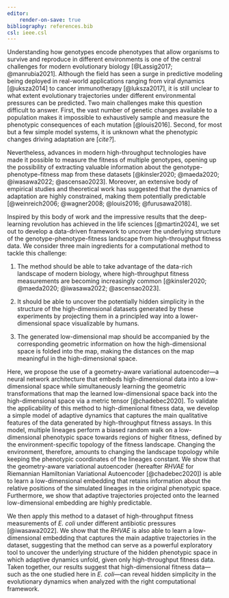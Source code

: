 ```yaml
---
editor:
    render-on-save: true
bibliography: references.bib
csl: ieee.csl
---
```


Understanding how genotypes encode phenotypes that allow organisms to survive
and reproduce in different environments is one of the central challenges for
modern evolutionary biology [@Lassig2017; @manrubia2021]. Although the field has
seen a surge in predictive modeling being deployed in real-world applications
ranging from viral dynamics [@uksza2014] to cancer immunotherapy [@luksza2017],
it is still unclear to what extent evolutionary trajectories under different
environmental pressures can be predicted. Two main challenges make this question
difficult to answer. First, the vast number of genetic changes available to a
population makes it impossible to exhaustively sample and measure the phenotypic
consequences of each mutation [@louis2016]. Second, for most but a few simple
model systems, it is unknown what the phenotypic changes driving adaptation are
[*cite?*].

Nevertheless, advances in modern high-throughput technologies have made it
possible to measure the fitness of multiple genotypes, opening up the
possibility of extracting valuable information about the
genotype-phenotype-fitness map from these datasets [@kinsler2020; @maeda2020;
@iwasawa2022; @ascensao2023]. Moreover, an extensive body of empirical studies
and theoretical work has suggested that the dynamics of adaptation are highly
constrained, making them potentially predictable [@weinreich2006; @wagner2008;
@louis2016; @furusawa2018]. 

<!-- Inspired by this body of work and the deep-learning revolution with the capacity
to extract simple patterns from complex high-dimensional data, we set out two
main goals for this work: 1. to develop a simple theoretical framework to
capture the qualitative features of the data generative process of
high-throughput fitness assays, and 2. to connect this framework with a
data-driven non-linear dimensionality reduction method to extract relevant
features from such complex high-dimensional datasets. -->

Inspired by this body of work and the impressive results that the deep-learning
revolution has achieved in the life sciences [@martin2024], we set out to
develop a data-driven framework to uncover the underlying structure of the
genotype-phenotype-fitness landscape from high-throughput fitness data. We
consider three main ingredients for a computational method to tackle this
challenge:

1.  The method should be able to take advantage of the data-rich landscape of
modern biology, where high-throughput fitness measurements are becoming
increasingly common [@kinsler2020; @maeda2020; @iwasawa2022; @ascensao2023].

2. It should be able to uncover the potentially hidden simplicity in the
structure of the high-dimensional datasets generated by these experiments by
projecting them in a principled way into a lower-dimensional space visualizable
by humans.

3. The generated low-dimensional map should be accompanied by the corresponding
geometric information on how the high-dimensional space is folded into the map,
making the distances on the map meaningful in the high-dimensional space.

Here, we propose the use of a geometry-aware variational autoencoder---a neural
network architecture that embeds high-dimensional data into a low-dimensional
space while simultaneously learning the geometric transformations that map the
learned low-dimensional space back into the high-dimensional space via a metric
tensor [@chadebec2020]. To validate the applicability of this method to
high-dimenional fitness data, we develop a simple model of adaptive dynamics
that captures the main qualitative features of the data generated by
high-throughput fitness assays. In this model, multiple lineages perform a
biased random walk on a low-dimensional phenotypic space towards regions of
higher fitness, defined by the environment-specific topology of the fitness
landscape. Changing the environment, therefore, amounts to changing the
landscape topology while keeping the phenotypic coordinates of the lineages
constant. We show that the geometry-aware variational autoencoder (hereafter
*RHVAE* for Riemannian Hamiltonian Variational Autoencoder [@chadebec2020]) is
able to learn a low-dimensional embedding that retains information about the
relative positions of the simulated lineages in the original phenotypic space.
Furthermore, we show that adaptive trajectories projected onto the learned
low-dimensional embedding are highly predictable. 

We then apply this method to a dataset of high-throughput fitness measurements
of *E. coli* under different antibiotic pressures [@iwasawa2022]. We show that
the *RHVAE* is also able to learn a low-dimensional embedding that captures the
main adaptive trajectories in the dataset, suggesting that the method can serve
as a powerful exploratory tool to uncover the underlying structure of the hidden
phenotypic space in which adaptive dynamics unfold, given only high-throughput
fitness data. Taken together, our results suggest that high-dimensional fitness
data---such as the one studied here in *E. coli*---can reveal hidden simplicity
in the evolutionary dynamics when analyzed with the right computational
framework.
